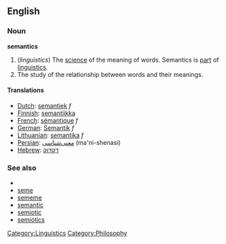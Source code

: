 ==English==

===Noun===
'''semantics'''  <!--plural only, right? Yes-Wonderfool-->
# (''linguistics'') The [[science]] of the meaning of words. Semantics is [[part]] of [[linguistics]].
# The study of the relationship between words and their meanings.

====Translations====
*[[Dutch]]: [[semantiek]] ''f''
*[[Finnish]]: [[semantiikka]]
*[[French]]: [[sémantique]] ''f''
*[[German]]: [[Semantik]] ''f''
*[[Lithuanian]]: [[semantika]] ''f''
*[[Persian]]: [[معنی‌شناسی]] (ma'ni-shenasi)
*[[Hebrew]]: [[דקדוק]]

===See also===
*{{pedialite}}
*[[seme]]
*[[sememe]]
*[[semantic]]
*[[semiotic]]
*[[semiotics]]

[[Category:Linguistics]]
[[Category:Philosophy]]